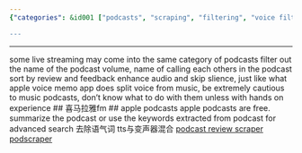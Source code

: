 ```yaml
---
{"categories": &id001 ["podcasts", "scraping", "filtering", "voice filtering", "gender", "pitch", "live streaming"], "category": "podcasts", "date": "2022-09-13 16:35:47", "description": "This article explores various methods for scraping and filtering podcasts. It discusses techniques like voice filtering by gender and pitch, live streaming, name filtering, review sorting, audio enhancement, and separating voices from music. The text also references popular platforms such as iTunes and Ximalaya FM. Additionally, it suggests using summarization or extracted keywords for advanced search capabilities. Related GitHub links are provided.", "tags": *id001, "title": "scrape podcasts, filter keywords, convert voices by gender and pitch"}

---
```


------
some live streaming may come into the same category of podcasts
filter out the name of the podcast volume, name of calling each others in the podcast
sort by review and feedback
enhance audio and skip slience, just like what apple voice memo app does
split voice from music, be extremely cautious to music podcasts, don't know what to do with them unless with hands on experience
## 喜马拉雅fm
## apple podcasts
apple podcasts are free.
summarize the podcast or use the keywords extracted from podcast for advanced search
去除语气词 tts与变声器混合
[podcast review scraper](https://github.com/amirandalibi/apple-podcasts-review-scraper)
[podscraper](https://github.com/justin/podscraper)
